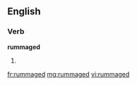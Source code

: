 ==English==

===Verb===
'''rummaged'''

# {{past of|[[rummage]]}}

[[fr:rummaged]]
[[mg:rummaged]]
[[vi:rummaged]]